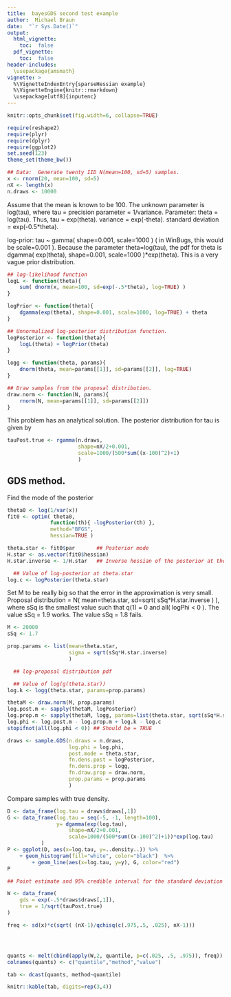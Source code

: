 ```yaml
---
title:  bayesGDS second test example
author:  Michael Braun
date:  "`r Sys.Date()`"
output:
  html_vignette:
    toc:  false
  pdf_vignette:
    toc:  false	
header-includes:
  \usepackage{amsmath}
vignette: >
  %\VignetteIndexEntry{sparseHessian example}
  %\VignetteEngine{knitr::rmarkdown}
  \usepackage[utf8]{inputenc}
---
```

```r
knitr::opts_chunk$set(fig.width=6, collapse=TRUE)
```

```r
require(reshape2)
require(plyr)
require(dplyr)
require(ggplot2)
set.seed(123)
theme_set(theme_bw())
```
```r
## Data:  Generate twenty IID N(mean=100, sd=5) samples.
x <- rnorm(20, mean=100, sd=5)
nX <- length(x)
n.draws <- 10000
```

Assume that the mean is known to be 100.  The unknown parameter is
log(tau), where tau = precision parameter = 1/variance.  Parameter: theta = log(tau).  Thus, tau = exp(theta).  variance = exp(-theta).  standard deviation = exp(-0.5*theta).

log-prior:  tau ~ gamma( shape=0.001, scale=1000 ) ( in WinBugs, this
would be scale=0.001  ).  Because the parameter theta=log(tau), the
pdf for theta is dgamma( exp(theta), shape=0.001, scale=1000
)*exp(theta).  This is a very vague prior distribution.

```r
## log-likelihood function
logL <- function(theta){
    sum( dnorm(x, mean=100, sd=exp(-.5*theta), log=TRUE) )
}

logPrior <- function(theta){
    dgamma(exp(theta), shape=0.001, scale=1000, log=TRUE) + theta
}

## Unnormalized log-posterior distribution function.
logPosterior <- function(theta){
    logL(theta) + logPrior(theta)
}

logg <- function(theta, params){
    dnorm(theta, mean=params[[1]], sd=params[[2]], log=TRUE)
}

## Draw samples from the proposal distribution.
draw.norm <- function(N, params){
    rnorm(N, mean=params[[1]], sd=params[[2]])
}

```

This problem has an analytical solution.  The posterior distribution for tau is given by

```r
tauPost.true <- rgamma(n.draws,
                       shape=nX/2+0.001,
                       scale=1000/(500*sum((x-100)^2)+1)
                       )
```

## GDS method.
Find the mode of the posterior
```r

theta0 <- log(1/var(x))
fit0 <- optim( theta0,
              function(th){ -logPosterior(th) },
              method="BFGS",
              hessian=TRUE )

theta.star <- fit0$par       ## Posterior mode
H.star <- as.vector(fit0$hessian)
H.star.inverse <- 1/H.star   ## Inverse hessian of the posterior at the mode

  ## Value of log-posterior at theta.star
log.c <- logPosterior(theta.star)
```
Set M to be really big so that the error in the approximation is very
small.
Proposal distribution = N( mean=theta.star, sd=sqrt(
sSq*H.star.inverse ) ), where sSq is the smallest value such that q(1)
= 0 and all( logPhi < 0 ).  The value sSq = 1.9 works.  The value sSq
= 1.8 fails.

```r
M <- 20000
sSq <- 1.7

prop.params <- list(mean=theta.star,
                    sigma = sqrt(sSq*H.star.inverse)
                    )

  ## log-proposal distribution pdf

  ## Value of log(g(theta.star))
log.k <- logg(theta.star, params=prop.params)

thetaM <- draw.norm(M, prop.params)
log.post.m <- sapply(thetaM, logPosterior)
log.prop.m <- sapply(thetaM, logg, params=list(theta.star, sqrt(sSq*H.star.inverse)))
log.phi <- log.post.m - log.prop.m + log.k - log.c
stopifnot(all(log.phi < 0)) ## Should be = TRUE
```


```r
draws <- sample.GDS(n.draws = n.draws,
                    log.phi = log.phi,
                    post.mode = theta.star,
                    fn.dens.post = logPosterior,
                    fn.dens.prop = logg,
                    fn.draw.prop = draw.norm,
                    prop.params = prop.params
                    )
```

Compare samples with true density.

```r
D <- data_frame(log.tau = draws$draws[,1])
G <- data_frame(log.tau = seq(-5, -1, length=100),
                y= dgamma(exp(log.tau),
                    shape=nX/2+0.001,
                    scale=1000/(500*sum((x-100)^2)+1))*exp(log.tau)
           )
P <- ggplot(D, aes(x=log.tau, y=..density..)) %>%
    + geom_histogram(fill="white", color="black")  %>%
        + geom_line(aes(x=log.tau, y=y), G, color="red")
P
```




```r
## Point estimate and 95% credible interval for the standard deviation using GDS method

W <- data_frame(
    gds = exp(-.5*draws$draws[,1]),
    true = 1/sqrt(tauPost.true)
)

freq <- sd(x)*c(sqrt( (nX-1)/qchisq(c(.975,.5, .025), nX-1)))




quants <- melt(cbind(apply(W,2, quantile, p=c(.025, .5, .975)), freq))
colnames(quants) <- c("quantile","method","value")

tab <- dcast(quants, method~quantile)

knitr::kable(tab, digits=rep(3,4))
```
